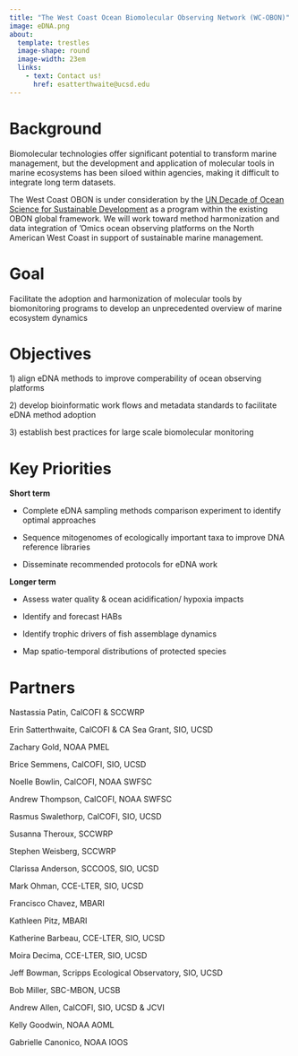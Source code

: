 ```yaml
---
title: "The West Coast Ocean Biomolecular Observing Network (WC-OBON)"
image: eDNA.png
about: 
  template: trestles
  image-shape: round
  image-width: 23em
  links:
    - text: Contact us!
      href: esatterthwaite@ucsd.edu
---
```




# Background

Biomolecular technologies offer significant potential to transform marine management, but the development and application of molecular tools in marine ecosystems has been siloed within agencies, making it difficult to integrate long term datasets.

The West Coast OBON is under consideration by the [UN Decade of Ocean Science for Sustainable Development ](https://urldefense.com/v3/__https://ioc.unesco.org/news/ocean-decade-launches-new-call-decade-actions-no-032022__;!!Mih3wA!HnBG9gzE_VQVs-UhXz9iJY5GbokqMglHMsoQCIypEGcinOWl395jSpAXGU4F1Y0FB0FvrPefU6QC6vtm_0j0-CkaAL4m$) as a program within the existing OBON global framework. We will work toward method harmonization and data integration of 'Omics ocean observing platforms on the North American West Coast in support of sustainable marine management.

# Goal

Facilitate the adoption and harmonization of molecular tools by biomonitoring programs to develop an unprecedented overview of marine ecosystem dynamics

# Objectives

1\) align eDNA methods to improve comperability of ocean observing platforms

2\) develop bioinformatic work flows and metadata standards to facilitate eDNA method adoption

3\) establish best practices for large scale biomolecular monitoring

# Key Priorities

**Short term**

-   Complete eDNA sampling methods comparison experiment to identify optimal approaches

-   Sequence mitogenomes of ecologically important taxa to improve DNA reference libraries

-   Disseminate recommended protocols for eDNA work

**Longer term**

-   Assess water quality & ocean acidification/ hypoxia impacts

-   Identify and forecast HABs

-   Identify trophic drivers of fish assemblage dynamics

-   Map spatio-temporal distributions of protected species

# Partners

Nastassia Patin, CalCOFI & SCCWRP

Erin Satterthwaite, CalCOFI & CA Sea Grant, SIO, UCSD

Zachary Gold, NOAA PMEL

Brice Semmens, CalCOFI, SIO, UCSD

Noelle Bowlin, CalCOFI, NOAA SWFSC

Andrew Thompson, CalCOFI, NOAA SWFSC

Rasmus Swalethorp, CalCOFI, SIO, UCSD

Susanna Theroux, SCCWRP

Stephen Weisberg, SCCWRP

Clarissa Anderson, SCCOOS, SIO, UCSD

Mark Ohman, CCE-LTER, SIO, UCSD

Francisco Chavez, MBARI

Kathleen Pitz, MBARI

Katherine Barbeau, CCE-LTER, SIO, UCSD

Moira Decima, CCE-LTER, SIO, UCSD

Jeff Bowman, Scripps Ecological Observatory, SIO, UCSD

Bob Miller, SBC-MBON, UCSB

Andrew Allen, CalCOFI, SIO, UCSD & JCVI

Kelly Goodwin, NOAA AOML

Gabrielle Canonico, NOAA IOOS

# 
